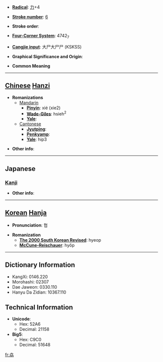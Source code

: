 * '''[[Wiktionary:Chinese radical index| Radical]]''': [[Wiktionary:Chinese radical index 力|力]]+4

* '''[[Wiktionary:Chinese total strokes index|Stroke number]]''': [[Wiktionary:Chinese total strokes index 6|6]]

* '''Stroke order''': 

* '''[[Wiktionary:Chinese four corner index|Four-Corner System]]''': 4742<sub>7</sub>

* '''[[Wiktionary:Chinese Cangjie index|Cangjie input]]''': 大尸大尸尸 (KSKSS)

* '''Graphical Significance and Origin''': 

* '''Common Meaning'''

----

== [[Chinese]] [[Hanzi]] ==

* '''Romanizations'''
** [[Mandarin]]
*** '''[[Pinyin]]''': xié (xie2)
*** '''[[Wade-Giles]]''': hsieh<sup>2</sup>
*** '''[[Yale]]''': 
**[[Cantonese]]
***'''[[Jyutping]]''':
***'''[[Penkyamp]]''': 
***'''[[Yale]]''': hip3

* '''Other info''': 

----

==Japanese==
===[[Kanji]]===
{{kanji|on readings=[[きょう]] (kyō), [[ぎょう]] (gyō), [[りょう]] (ryō)
|kun readings=[[にわか]] (niwaka), [[がととのう]] (gatotonou)
}}

* '''Other info''':  

----

== [[Korean]] [[Hanja]] ==

* '''Pronunciation''': 협

* '''Romanization'''
** '''[[The 2000 South Korean Revised Romanization|The 2000 South Korean Revised]]''': hyeop
** '''[[McCune-Reischauer]]''': hyŏp

----

== Dictionary Information ==

* KangXi: 0146.220
* Morohashi: 02307
* Dae Jaweon: 0330.110
* Hanyu Da Zidian: 10367.110

== Technical Information ==

* '''Unicode''':
** Hex: 52A6
** Decimal: 21158
* '''Big5''':
** Hex: C9C0
** Decimal: 51648

[[fr:劦]]
